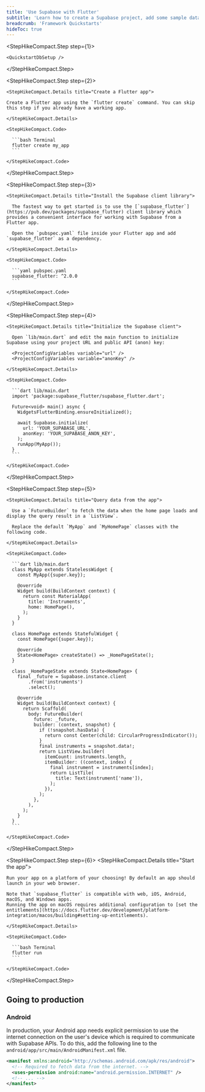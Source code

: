 ```yaml
---
title: 'Use Supabase with Flutter'
subtitle: 'Learn how to create a Supabase project, add some sample data to your database, and query the data from a Flutter app.'
breadcrumb: 'Framework Quickstarts'
hideToc: true
---
```


<StepHikeCompact>

  <StepHikeCompact.Step step={1}>

    <QuickstartDbSetup />

  </StepHikeCompact.Step>

  <StepHikeCompact.Step step={2}>

    <StepHikeCompact.Details title="Create a Flutter app">

    Create a Flutter app using the `flutter create` command. You can skip this step if you already have a working app.

    </StepHikeCompact.Details>

    <StepHikeCompact.Code>

      ```bash Terminal
      flutter create my_app
      ```

    </StepHikeCompact.Code>

  </StepHikeCompact.Step>

  <StepHikeCompact.Step step={3}>

    <StepHikeCompact.Details title="Install the Supabase client library">

      The fastest way to get started is to use the [`supabase_flutter`](https://pub.dev/packages/supabase_flutter) client library which provides a convenient interface for working with Supabase from a Flutter app.

      Open the `pubspec.yaml` file inside your Flutter app and add `supabase_flutter` as a dependency.

    </StepHikeCompact.Details>

    <StepHikeCompact.Code>

      ```yaml pubspec.yaml
      supabase_flutter: ^2.0.0
      ```

    </StepHikeCompact.Code>

  </StepHikeCompact.Step>

  <StepHikeCompact.Step step={4}>

    <StepHikeCompact.Details title="Initialize the Supabase client">

      Open `lib/main.dart` and edit the main function to initialize Supabase using your project URL and public API (anon) key:

      <ProjectConfigVariables variable="url" />
      <ProjectConfigVariables variable="anonKey" />

    </StepHikeCompact.Details>

    <StepHikeCompact.Code>

      ```dart lib/main.dart
      import 'package:supabase_flutter/supabase_flutter.dart';

      Future<void> main() async {
        WidgetsFlutterBinding.ensureInitialized();

        await Supabase.initialize(
          url: 'YOUR_SUPABASE_URL',
          anonKey: 'YOUR_SUPABASE_ANON_KEY',
        );
        runApp(MyApp());
      }
      ```

    </StepHikeCompact.Code>

  </StepHikeCompact.Step>

  <StepHikeCompact.Step step={5}>

    <StepHikeCompact.Details title="Query data from the app">

      Use a `FutureBuilder` to fetch the data when the home page loads and display the query result in a `ListView`.

      Replace the default `MyApp` and `MyHomePage` classes with the following code.

    </StepHikeCompact.Details>

    <StepHikeCompact.Code>

      ```dart lib/main.dart
      class MyApp extends StatelessWidget {
        const MyApp({super.key});

        @override
        Widget build(BuildContext context) {
          return const MaterialApp(
            title: 'Instruments',
            home: HomePage(),
          );
        }
      }

      class HomePage extends StatefulWidget {
        const HomePage({super.key});

        @override
        State<HomePage> createState() => _HomePageState();
      }

      class _HomePageState extends State<HomePage> {
        final _future = Supabase.instance.client
            .from('instruments')
            .select();

        @override
        Widget build(BuildContext context) {
          return Scaffold(
            body: FutureBuilder(
              future: _future,
              builder: (context, snapshot) {
                if (!snapshot.hasData) {
                  return const Center(child: CircularProgressIndicator());
                }
                final instruments = snapshot.data!;
                return ListView.builder(
                  itemCount: instruments.length,
                  itemBuilder: ((context, index) {
                    final instrument = instruments[index];
                    return ListTile(
                      title: Text(instrument['name']),
                    );
                  }),
                );
              },
            ),
          );
        }
      }
      ```

    </StepHikeCompact.Code>

  </StepHikeCompact.Step>

  <StepHikeCompact.Step step={6}>
    <StepHikeCompact.Details title="Start the app">

    Run your app on a platform of your choosing! By default an app should launch in your web browser.

    Note that `supabase_flutter` is compatible with web, iOS, Android, macOS, and Windows apps.
    Running the app on macOS requires additional configuration to [set the entitlements](https://docs.flutter.dev/development/platform-integration/macos/building#setting-up-entitlements).

    </StepHikeCompact.Details>

    <StepHikeCompact.Code>

      ```bash Terminal
      flutter run
      ```

    </StepHikeCompact.Code>

  </StepHikeCompact.Step>

</StepHikeCompact>

## Going to production

### Android

In production, your Android app needs explicit permission to use the internet connection on the user's device which is required to communicate with Supabase APIs.
To do this, add the following line to the `android/app/src/main/AndroidManifest.xml` file.

```xml
<manifest xmlns:android="http://schemas.android.com/apk/res/android">
  <!-- Required to fetch data from the internet. -->
  <uses-permission android:name="android.permission.INTERNET" />
  <!-- ... -->
</manifest>
```
